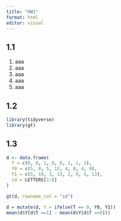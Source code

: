 ```yaml
---
title: "HW1"
format: html
editor: visual
---
```


## 1.1

1.  aaa
2.  aaa
3.  aaa
4.  aaa
5.  aaa

## 1.2

```r
library(tidyverse)
library(gt)
```

## 1.3

```r
d <- data.frame(
  T = c(0, 0, 1, 0, 0, 1, 1, 1),
  Y0 = c(5, 8, 5, 12, 4, 8, 4, 9),
  Y1 = c(5, 10, 3, 13, 2, 9, 1, 13), 
  id = LETTERS[1:8]
)

gt(d, rowname_col = "id")
```

```r
d = mutate(d, Y = ifelse(T == 0, Y0, Y1))
mean(d$Y[d$T ==1] - mean(d$Y[d$T ==0]))
```
